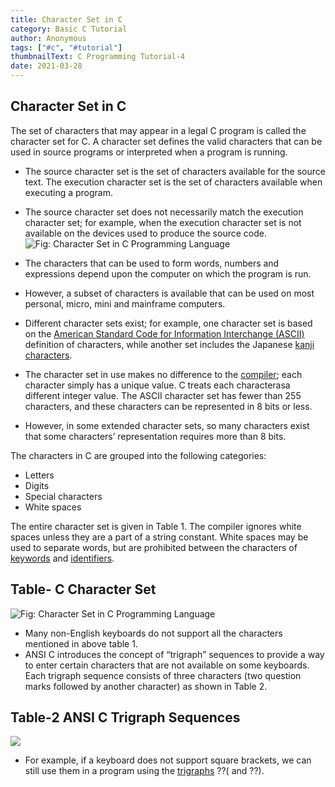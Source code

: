 ```yaml
---
title: Character Set in C
category: Basic C Tutorial
author: Anonymous
tags: ["#c", "#tutorial"]
thumbnailText: C Programming Tutorial-4
date: 2021-03-28
---
```

## Character Set in C
The set of characters that may appear in a legal C program is called the character set for C.
A character set defines the valid characters that can be used in source programs or
interpreted when a program is running.

- The source character set is the set of characters available for the source text. The execution
character set is the set of characters available when executing a program.

- The source character set does not necessarily match the execution character set;
for example, when the execution character set is not available on the devices used
to produce the source code.
![Fig: Character Set in C Programming Language ](../../assets/cPic/cset-1.PNG)
- The characters that can be used to form words, numbers and expressions depend
upon the computer on which the program is run.

- However, a subset of characters is available that can be used on most personal, micro, mini and mainframe computers.
- Different character sets exist; for example, one character set is based on the [American Standard Code for Information
Interchange (ASCII)](https://en.wikipedia.org/wiki/ASCII) definition of characters, while another set includes the Japanese [kanji characters](https://en.wikipedia.org/wiki/Kanji).
- The character set in use makes no difference to the [compiler](https://en.wikipedia.org/wiki/Compiler); each character simply has a unique value. C treats each characterasa different integer value.
The ASCII character set has fewer than 255 characters, and these characters can be represented in 8 bits or less.
- However, in some extended character sets, so many characters exist that some characters’ representation requires more than 8 bits.

The characters in C are grouped into the following categories:

- Letters
- Digits
- Special characters
- White spaces

The entire character set is given in Table 1. The compiler ignores white spaces unless they are a part of a string constant. White spaces may be used to separate words,
but are prohibited between the characters of [keywords](https://funycode.com/token-and-keyword-in-c/) and [identifiers](https://funycode.com/identifier-in-c/).

## Table- C Character Set

![Fig: Character Set in C Programming Language ](../../assets/cPic/cset.png)

- Many non-English keyboards do not support all the characters mentioned in above table 1.
- ANSI C introduces the concept of “trigraph” sequences to provide a way to enter certain characters that are not available on some keyboards.
Each trigraph sequence consists of three characters (two question marks followed by another character) as shown in Table 2.

## Table-2 ANSI C Trigraph Sequences

![ ](../../assets/cPic/cset-2.png)

- For example, if a keyboard does not support square brackets, we can still use them in a program using the [trigraphs](https://docs.microsoft.com/en-us/cpp/c-language/trigraphs#:~:text=Trigraphs%20are%20sequences%20of%20three,representations%20for%20some%20punctuation%20characters.) ??( and ??).
